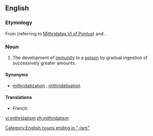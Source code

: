 ==English==

===Etymology===
From {{term||Mithridates}} (referring to [[w:Mithridates VI of Pontus|Mithridates VI of Pontus]]) and {{term|-ism}}.

===Noun===
{{wikipedia}}
{{en-noun|-}}

# The development of [[immunity]] to a [[poison]] by gradual ingestion of successively greater amounts.

====Synonyms====
* {{sense|development of immunity}} [[mithridatization]] {{qualifier|rare|US}}, [[mithridatisation]] {{qualifier|rare|UK}}

====Translations====
{{trans-top|The development of immunity to a poison}}
* French: {{t+|fr|mithridatisation|f}}
{{trans-mid}}
{{trans-bottom}}

[[Category:English nouns ending in "-ism"]]

[[vi:mithridatism]]
[[zh:mithridatism]]